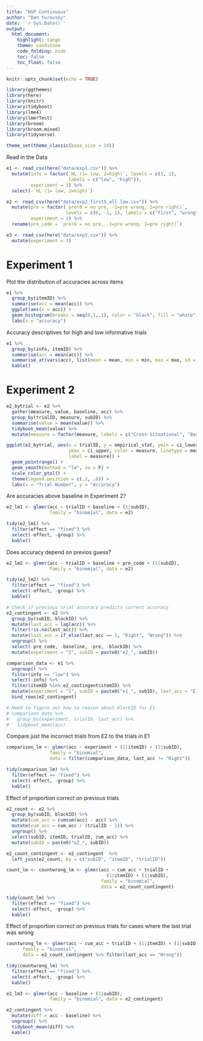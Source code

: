 ```yaml
---
title: "HSP Continuous"
author: "Dan Yurovsky"
date: '`r Sys.Date()`'
output:
  html_document:
    highlight: tango
    theme: sandstone
    code_folding: hide
    toc: false
    toc_float: false
---
```


```r
knitr::opts_chunk$set(echo = TRUE)
```

```r
library(ggthemes)
library(here)
library(knitr)
library(tidyboot)
library(lme4)
library(lmerTest)
library(broom)
library(broom.mixed)
library(tidyverse)

theme_set(theme_classic(base_size = 14))
```

Read in the Data

```r
e1 <- read_csv(here("data/exp1.csv")) %>%
  mutate(info = factor(`HL (1= low, 2=high)`, levels = c(1, 2), 
                       labels = c("low", "high")),
         experiment = 1) %>%
  select(-`HL (1= low, 2=high)`)

e2 <- read_csv(here("data/exp2_first5_all low.csv")) %>%
  mutate(pre = factor(`pre(0 = no pre, -1=pre wrong, 1=pre right)`, 
                      levels = c(0, -1, 1), labels = c("first", "wrong", "right")),
         experiment = 2) %>%
  rename(pre_code = `pre(0 = no pre, -1=pre wrong, 1=pre right)`)

e3 <- read_csv(here("data/exp3.csv")) %>%
  mutate(experiment = 3)
```

# Experiment 1

Plot the distribution of accuracies across items
```r
e1 %>%
  group_by(itemID) %>%
  summarise(acc = mean(acc)) %>%
  ggplot(aes(x = acc)) + 
  geom_histogram(breaks = seq(0,1,.1), color = "black", fill = "white") + 
  labs(x = "accuracy")
```

Accuracy descriptives for high and low informative trials

```r
e1 %>%
  group_by(info, itemID) %>%
  summarise(acc = mean(acc)) %>%
  summarise_at(vars(acc), list(mean = mean, min = min, max = max, sd = sd)) %>%
  kable()
```

# Experiment 2

```r
e2_bytrial <- e2 %>%
  gather(measure, value, baseline, acc) %>%
  group_by(trialID, measure, subID) %>%
  summarise(value = mean(value)) %>%
  tidyboot_mean(value) %>%
  mutate(measure = factor(measure, labels = c("Cross-Situational", "Baseline")))

ggplot(e2_bytrial, aes(x = trialID, y = empirical_stat, ymin = ci_lower,
                       ymax = ci_upper, color = measure, linetype = measure,
                       label = measure)) + 
  geom_pointrange() + 
  geom_smooth(method = "lm", se = F) +
  scale_color_ptol() + 
  theme(legend.position = c(.2, .8)) + 
  labs(x = "Trial Number", y = "Accuracy")
```

Are accuracies above baseline in Experiment 2?

```r
e2_lm1 <- glmer(acc ~ trialID + baseline + (1|subID), 
                family = "binomial", data = e2)

tidy(e2_lm1) %>%
  filter(effect == "fixed") %>%
  select(-effect, -group) %>%
  kable()
```

Does accuracy depend on previos guess?

```r
e2_lm2 <- glmer(acc ~ trialID + baseline + pre_code + (1|subID), 
                family = "binomial", data = e2)

tidy(e2_lm2) %>%
  filter(effect == "fixed") %>%
  select(-effect, -group) %>%
  kable()
```


```r
# Check if previous trial accuracy predicts current accuracy 
e2_contingent <- e2 %>%
  group_by(subID, blockID) %>%
  mutate(last_acc = lag(acc)) %>%
  filter(!is.na(last_acc)) %>%
  mutate(last_acc = if_else(last_acc == 1, "Right", "Wrong")) %>%
  ungroup() %>%
  select(-pre_code, -baseline, -pre, -blockID) %>%
  mutate(experiment = "2", subID = paste0("e2_", subID)) 

comparison_data <- e1 %>%
  ungroup() %>%
  filter(info == "low") %>%
  select(-info) %>%
  filter(itemID %in% e2_contingent$itemID) %>%
  mutate(experiment = "1", subID = paste0("e1_", subID), last_acc = "E1") %>%
  bind_rows(e2_contingent)

# Need to figure out how to reason about blockID for E1
# comparison_data %>%
#   group_by(experiment, trialID, last_acc) %>%
#   tidyboot_mean(acc)
```

Compare just the incorrect trials from E2 to the trials in E1

```r
comparison_lm <- glmer(acc ~ experiment + (1|itemID) + (1|subID), 
                family = "binomial", 
                data = filter(comparison_data, last_acc != "Right"))

tidy(comparison_lm) %>%
  filter(effect == "fixed") %>%
  select(-effect, -group) %>%
  kable()
```

Effect of proportion correct on previous trials

```r
e2_count <- e2 %>%
  group_by(subID, blockID) %>%
  mutate(cum_acc = cumsum(acc) - acc) %>%
  mutate(cum_acc = cum_acc / (trialID - 1)) %>%
  ungroup() %>%
  select(subID, itemID, trialID, cum_acc) %>%
  mutate(subID = paste0("e2_", subID)) 

e2_count_contingent <- e2_contingent  %>%
  left_join(e2_count, by = c("subID", "itemID", "trialID"))

count_lm <- countwrong_lm <- glmer(acc ~ cum_acc + trialID + 
                                     (1|itemID) + (1|subID), 
                                   family = "binomial", 
                                   data = e2_count_contingent)

tidy(count_lm) %>%
  filter(effect == "fixed") %>%
  select(-effect, -group) %>%
  kable()
```

Effect of proportion correct on previous trials for cases where the last trial was wrong

```r
countwrong_lm <- glmer(acc ~ cum_acc + trialID + (1|itemID) + (1|subID), 
      family = "binomial", 
      data = e2_count_contingent %>% filter(last_acc == "Wrong"))

tidy(countwrong_lm) %>%
  filter(effect == "fixed") %>%
  select(-effect, -group) %>%
  kable()
```

```r
e2_lm3 <- glmer(acc ~ baseline + (1|subID), 
                family = "binomial", data = e2_contingent)

e2_contingent %>%
  mutate(diff = acc - baseline) %>%
  ungroup() %>%
  tidyboot_mean(diff) %>%
  kable()
```
